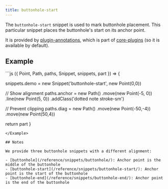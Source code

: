 ```yaml
---
title: buttonhole-start
---
```


The `buttonhole-start` snippet is used to mark buttonhole placement.
This particular snippet places the buttonhole's start on its
anchor point.

It is provided by [plugin-annotations](/reference/plugins/annotations/), which is
part of [core-plugins](/reference/plugins/core) (so it is available by default).

## Example

<Example caption="An example of the buttonhole-start snippet">
```js
({ Point, Path, paths, Snippet, snippets, part }) => {

  snippets.demo = new Snippet('buttonhole-start', new Point(0,0))

  // Show alignment
  paths.anchor = new Path()
    .move(new Point(-5, 0))
    .line(new Point(5, 0))
    .addClass('dotted note stroke-sm')

  // Prevent clipping
  paths.diag = new Path()
    .move(new Point(-50,-4))
    .move(new Point(50,4))

  return part
}
```
</Example>

## Notes

We provide three buttonhole snippets with a different alignment:

- [buttonhole](/reference/snippets/buttonhole/): Anchor point is the middle of the buttonhole
- [buttonhole-start](/reference/snippets/buttonhole-start/): Anchor point is the start of the buttonhole
- [buttonhole-end](/reference/snippets/buttonhole-end/): Anchor point is the end of the buttonhole
